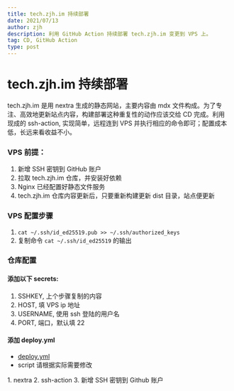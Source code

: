 ```yaml
---
title: tech.zjh.im 持续部署
date: 2021/07/13
author: zjh
description: 利用 GitHub Action 持续部署 tech.zjh.im 变更到 VPS 上。
tag: CD, GitHub Action
type: post
---
```



# tech.zjh.im 持续部署
tech.zjh.im 是用 <SupRef name="nextra" order={1}>nextra</SupRef> 生成的静态网站，主要内容由 mdx 文件构成。为了专注、高效地更新站点内容，构建部署这种重复性的动作应该交给 CD 完成。利用现成的 <SupRef order={2} name="ssh_action">ssh-action</SupRef>, 实现简单，远程连到 VPS 并执行相应的命令即可；配置成本低，长远来看收益不小。

### VPS 前提：
1. 新增 SSH 密钥到 <SupRef order={3} name="github_ssh">GitHub</SupRef> 账户
2. 拉取 tech.zjh.im 仓库，并安装好依赖
3. Nginx 已经配置好静态文件服务
4. tech.zjh.im 仓库内容更新后，只要重新构建更新 dist 目录，站点便更新

### VPS 配置步骤
1. `cat ~/.ssh/id_ed25519.pub >> ~/.ssh/authorized_keys`
2. 复制命令 `cat ~/.ssh/id_ed25519` 的输出

### 仓库配置
#### 添加以下 secrets:
1. SSHKEY, 上个步骤复制的内容
2. HOST, 填 VPS ip 地址 
3. USERNAME, 使用 ssh 登陆的用户名
4. PORT, 端口，默认填 22

#### 添加 deploy.yml
- [deploy.yml](https://github.com/bbbottle/tech.zjh.im/blob/master/.github/workflows/deploy.yml)
- script 请根据实际需要修改


<FooterNotes>
1. <FooterNote href="https://nextra.vercel.app/" name="nextra">nextra</FooterNote>
2. <FooterNote href="https://github.com/appleboy/ssh-action" name="ssh_action">ssh-action</FooterNote>
3. <FooterNote href="https://docs.github.com/cn/github/authenticating-to-github/connecting-to-github-with-ssh/adding-a-new-ssh-key-to-your-github-account" name="github_ssh">新增 SSH 密钥到 Github 账户</FooterNote>
</FooterNotes>
